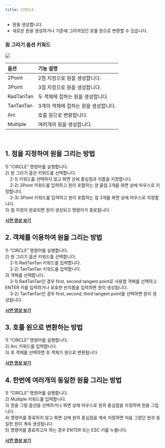 ```yaml
---
title: CIRCLE 
---
```


[image1]: ../../../../../assets/images/geometry/circle/image1.png

* 원을 생성합니다.  
* 새로운 원을 생성하거나 기존에 그려져있던 호를 원으로 변환할 수 있습니다.

### 원 그리기 옵션 키워드  

![][image1]

| 옵션 | 기능 설명 |
| :--- | :----- |
| 2Point | 2점 지정으로 원을 생성합니다.   |
| 3Point | 3점 지정으로 원을 생성합니다.  |
| RadTanTan | 두 객체에 접하는 원을 생성합니다.   |
| TanTanTan | 3개의 객체에 접하는 원을 생성합니다.   |
| Arc | 호를 원으로 변환합니다.   |
| Multiple | 여러개의 원을 생성합니다. |

<br/>

## **1\. 점을 지정하여 원을 그리는 방법**

1\) “CIRCLE” 명령어를 실행합니다.  
2\) 원 그리기 옵션 키워드를 선택합니다.  
&nbsp;&nbsp;&nbsp;&nbsp;2-1) 키워드를 선택하지 않고 화면 상에 중심점과 지름을 지정합니다.  
&nbsp;&nbsp;&nbsp;&nbsp;2-2) 2Point 키워드를 입력하고 원이 포함하는 양 끝점 2개를 화면 상에 마우스로 지정합니다.  
&nbsp;&nbsp;&nbsp;&nbsp;2-3) 3Point 키워드를 입력하고 원이 포함하는 점 3개를 화면 상에 마우스로 지정합니다.  
3\) 점 지정이 완료되면 원이 생성되고 명령어가 종료됩니다.

[**<Icon name="youtube" class="emoji"/> 시연 영상 보기**]()

## **2\. 객체를 이용하여 원을 그리는 방법**

1\) “CIRCLE” 명령어를 실행합니다.  
2\) 원 그리기 옵션 키워드를 선택합니다.  
&nbsp;&nbsp;&nbsp;&nbsp;2-1) RadTanTan 키워드를 입력합니다.  
&nbsp;&nbsp;&nbsp;&nbsp;2-2) TanTanTan 키워드를 입력합니다.  
3\) 객체를 선택합니다.  
&nbsp;&nbsp;&nbsp;&nbsp;3-1) RadTanTan인 경우 first, second tangent point로 사용할 객체를 선택하고 ENTER 키를 입력하거나 유효한 반지름을 입력하면 원이 생성됩니다.  
&nbsp;&nbsp;&nbsp;&nbsp;3-2) TanTanTan인 경우 first, second, third tangent point를 선택하면 원이 생성됩니다.

[**<Icon name="youtube" class="emoji"/> 시연 영상 보기**]()

## **3\. 호를 원으로 변환하는 방법**

1\) “CIRCLE” 명령어를 실행합니다.  
2\) Arc 키워드를 입력합니다.  
3\) 호 객체를 선택하면 호 객체가 원으로 변환됩니다.

[**<Icon name="youtube" class="emoji"/> 시연 영상 보기**]()

## **4\. 한번에 여러개의 동일한 원을 그리는 방법**

1\) “CIRCLE” 명령어를 실행합니다.  
2\) Multiple 키워드를 입력합니다.  
3\) 원을 그릴 옵션을 선택하거나 화면 상에 마우스로 원의 중심점을 지정하여 원을 그립니다.  
4\) 명령어를 종료하지 않고 화면 상에 원의 중심점을 계속 지정하면 처음 그렸던 원과 동일한 원이 계속 생성됩니다.  
5\) 명령어를 종료하고자 하는 경우 ENTER 또는 ESC 키를 누릅니다.

[**<Icon name="youtube" class="emoji"/> 시연 영상 보기**]()
